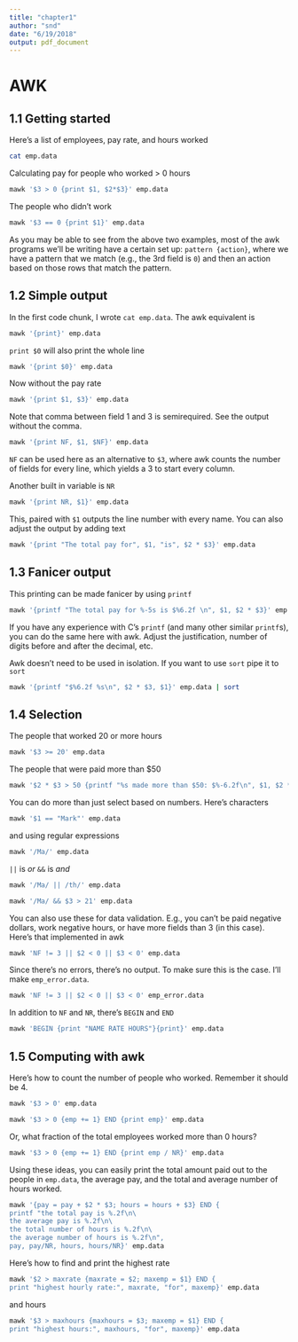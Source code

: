 ```yaml
---
title: "chapter1"
author: "snd"
date: "6/19/2018"
output: pdf_document
---
```




# AWK






## 1.1 Getting started

Here's a list of employees, pay rate, and hours worked

```bash
cat emp.data
```


Calculating pay for people who worked > 0 hours

```bash
mawk '$3 > 0 {print $1, $2*$3}' emp.data
```

The people who didn't work

```bash
mawk '$3 == 0 {print $1}' emp.data
```


As you may be able to see from the above two examples, most of the awk programs we'll be writing have a certain set up: `pattern {action}`, where we have a pattern that we match (e.g., the 3rd field is `0`) and then an action based on those rows that match the pattern.












## 1.2 Simple output

In the first code chunk, I wrote `cat emp.data`. The awk equivalent is

```bash
mawk '{print}' emp.data
```

`print $0` will also print the whole line


```bash
mawk '{print $0}' emp.data
```

Now without the pay rate

```bash
mawk '{print $1, $3}' emp.data
```

Note that comma between field 1 and 3 is semirequired. See the output without the comma.

```bash
mawk '{print NF, $1, $NF}' emp.data
```

`NF` can be used here as an alternative to `$3`, where awk counts the number of fields for every line, which yields a 3 to start every column. 

Another built in variable is `NR`

```bash
mawk '{print NR, $1}' emp.data
```

This, paired with `$1` outputs the line number with every name. You can also adjust the output by adding text

```bash
mawk '{print "The total pay for", $1, "is", $2 * $3}' emp.data
```









## 1.3 Fanicer output

This printing can be made fanicer by using `printf`

```bash
mawk '{printf "The total pay for %-5s is $%6.2f \n", $1, $2 * $3}' emp.data
```

If you have any experience with C's `printf` (and many other similar `printf`s), you can do the same here with awk. Adjust the justification, number of digits before and after the decimal, etc.



Awk doesn't need to be used in isolation. If you want to use `sort` pipe it to `sort`

```bash
mawk '{printf "$%6.2f %s\n", $2 * $3, $1}' emp.data | sort
```








## 1.4 Selection


The people that worked 20 or more hours

```bash
mawk '$3 >= 20' emp.data 
```

The people that were paid more than $50

```bash
mawk '$2 * $3 > 50 {printf "%s made more than $50: $%-6.2f\n", $1, $2 * $3}' emp.data 
```


You can do more than just select based on numbers. Here's characters

```bash
mawk '$1 == "Mark"' emp.data 
```

and using regular expressions

```bash
mawk '/Ma/' emp.data
```

`||` is *or* `&&` is *and*

```bash
mawk '/Ma/ || /th/' emp.data
```

```bash
mawk '/Ma/ && $3 > 21' emp.data
```

You can also use these for data validation. E.g., you can't be paid negative dollars, work negative hours, or have more fields than 3 (in this case). Here's that implemented in awk

```bash
mawk 'NF != 3 || $2 < 0 || $3 < 0' emp.data
```

Since there's no errors, there's no output. To make sure this is the case. I'll make `emp_error.data`.

```bash
mawk 'NF != 3 || $2 < 0 || $3 < 0' emp_error.data
```


In addition to `NF` and `NR`, there's `BEGIN` and `END`

```bash
mawk 'BEGIN {print "NAME RATE HOURS"}{print}' emp.data
```








## 1.5 Computing with awk

Here's how to count the number of people who worked. Remember it should be 4.

```bash
mawk '$3 > 0' emp.data
```

```bash
mawk '$3 > 0 {emp += 1} END {print emp}' emp.data
```

Or, what fraction of the total employees worked more than 0 hours?

```bash
mawk '$3 > 0 {emp += 1} END {print emp / NR}' emp.data
```

Using these ideas, you can easily print the total amount paid out to the people in `emp.data`, the average pay, and the total and average number of hours worked.

```bash
mawk '{pay = pay + $2 * $3; hours = hours + $3} END {
printf "the total pay is %.2f\n\
the average pay is %.2f\n\
the total number of hours is %.2f\n\
the average number of hours is %.2f\n",
pay, pay/NR, hours, hours/NR}' emp.data
```

Here's how to find and print the highest rate

```bash
mawk '$2 > maxrate {maxrate = $2; maxemp = $1} END {
print "highest hourly rate:", maxrate, "for", maxemp}' emp.data
```

and hours

```bash
mawk '$3 > maxhours {maxhours = $3; maxemp = $1} END {
print "highest hours:", maxhours, "for", maxemp}' emp.data
```















